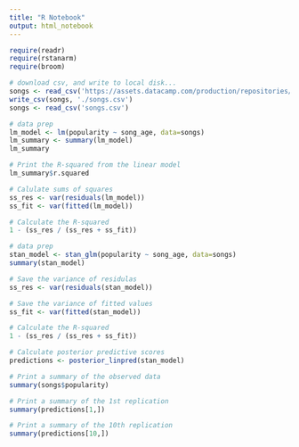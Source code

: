 ```yaml
---
title: "R Notebook"
output: html_notebook
---
```


```r
require(readr)
require(rstanarm)
require(broom)
```

```r
# download csv, and write to local disk...
songs <- read_csv('https://assets.datacamp.com/production/repositories/2199/datasets/3c921f85674c92085b3428c303b9364573a8bd4f/datacamp-spotify-data.csv')
write_csv(songs, './songs.csv')
songs <- read_csv('songs.csv')
```

```r
# data prep
lm_model <- lm(popularity ~ song_age, data=songs)
lm_summary <- summary(lm_model)
lm_summary
```

```r
# Print the R-squared from the linear model
lm_summary$r.squared

# Calulate sums of squares
ss_res <- var(residuals(lm_model))
ss_fit <- var(fitted(lm_model))

# Calculate the R-squared
1 - (ss_res / (ss_res + ss_fit))
```

```r
# data prep
stan_model <- stan_glm(popularity ~ song_age, data=songs)
summary(stan_model)
```

```r
# Save the variance of residulas
ss_res <- var(residuals(stan_model))

# Save the variance of fitted values
ss_fit <- var(fitted(stan_model))

# Calculate the R-squared
1 - (ss_res / (ss_res + ss_fit))
```

```r
# Calculate posterior predictive scores
predictions <- posterior_linpred(stan_model)

# Print a summary of the observed data
summary(songs$popularity)

# Print a summary of the 1st replication
summary(predictions[1,])

# Print a summary of the 10th replication
summary(predictions[10,])
```


